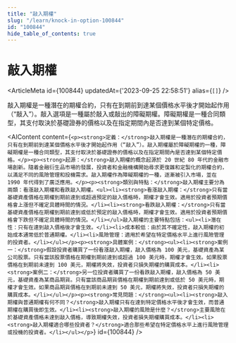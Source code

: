 ```yaml
---
title: "敲入期權"
slug: "/learn/knock-in-option-100844"
id: "100844"
hide_table_of_contents: true
---
```



# 敲入期權

<ArticleMeta id={100844} updatedAt={'2023-09-25 22:58:51'} alias={`[]`} />
<div className='border-solid border-b border-t-0 my-4 border-[var(--ifm-color-gray-300)]' />

敲入期權是一種潛在的期權合約，只有在到期前到達某個價格水平後才開始起作用（“敲入”）。敲入選項是一種屬於敲入或敲出的障礙期權。障礙期權是一種合同類型，其支付取決於基礎證券的價格以及在指定期間內是否達到某個特定價格。

<AIContent content={`<p><strong>定義：</strong>敲入期權是一種潛在的期權合約，只有在到期前到達某個價格水平後才開始起作用（“敲入”）。敲入期權屬於障礙期權的一種，障礙期權是一種合同類型，其支付取決於基礎證券的價格以及在指定期間內是否達到某個特定價格。</p><p><strong>起源：</strong>敲入期權的概念起源於 20 世紀 80 年代的金融市場創新。隨着金融衍生品市場的發展，投資者和金融機構開始尋求更復雜和定製化的期權合約，以滿足不同的風險管理和投機需求。敲入期權作為障礙期權的一種，逐漸被引入市場，並在 1990 年代得到了廣泛應用。</p><p><strong>類別與特點：</strong>敲入期權主要分為兩類：看漲敲入期權和看跌敲入期權。<ul><li><strong>看漲敲入期權：</strong>只有當基礎資產價格在期權到期前達到或超過預定的敲入價格時，期權才會生效。適用於投資者預期價格會上漲但不確定具體時間的情況。</li><li><strong>看跌敲入期權：</strong>只有當基礎資產價格在期權到期前達到或低於預定的敲入價格時，期權才會生效。適用於投資者預期價格會下跌但不確定具體時間的情況。</li></ul>敲入期權的主要特點包括：<ul><li>潛在性：只有在達到敲入價格後才會生效。</li><li>成本較低：由於其不確定性，敲入期權的初始成本通常低於普通期權。</li><li>風險管理：適用於希望在特定價格水平上進行風險管理的投資者。</li></ul></p><p><strong>具體案例：</strong><ul><li><strong>案例一：</strong>假設投資者購買了一份看漲敲入期權，敲入價格為 100 美元，基礎資產為某公司股票。只有當該股票價格在期權到期前達到或超過 100 美元時，期權才會生效。如果股票價格在到期前未達到 100 美元，期權將失效，投資者只損失期權的購買成本。</li><li><strong>案例二：</strong>另一位投資者購買了一份看跌敲入期權，敲入價格為 50 美元，基礎資產為某商品期貨。只有當該商品期貨價格在期權到期前達到或低於 50 美元時，期權才會生效。如果商品期貨價格在到期前未達到 50 美元，期權將失效，投資者只損失期權的購買成本。</li></ul></p><p><strong>常見問題：</strong><ul><li><strong>敲入期權與普通期權有何不同？</strong>敲入期權只有在達到特定價格水平後才會生效，而普通期權在購買後即生效。</li><li><strong>敲入期權的風險是什麼？</strong>主要風險在於基礎資產價格未達到敲入價格，導致期權失效，投資者損失期權購買成本。</li><li><strong>敲入期權適合哪些投資者？</strong>適合那些希望在特定價格水平上進行風險管理或投機的投資者。</li></ul></p>`} id={100844} />
